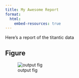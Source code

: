 ```yaml
---
title: My Awesome Report
format:
  html:
    embed-resources: true
---
```


Here's a report of the titantic data

## Figure

![output fig](docs/output/fig.png)
